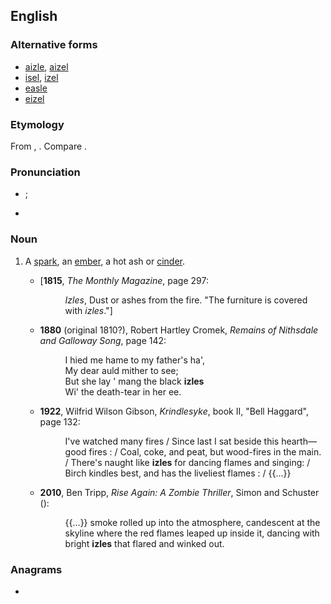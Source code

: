 ==English==

===Alternative forms===
* [[aizle]], [[aizel]]
* [[isel]], [[izel]]
* [[easle]]
* [[eizel]]

===Etymology===
From {{inh|en|ang|ysel}}, {{m|ang|ysle}}. Compare {{cog|non|usli}}.

===Pronunciation===
* {{IPA|en|/ˈaɪzəl/}}; {{a|dialectally also}} {{IPA|en|/ˈizəl/|/ˈɪzəl/}}
* {{rhymes|en|aɪzəl|s=1}}

===Noun===
{{en-noun}}

# {{lb|en|dialectal}} A [[spark]], an [[ember]], a hot ash or [[cinder]].
#* ['''1815''', ''The Monthly Magazine'', page 297:
#*: ''Izles'', Dust or ashes from the fire. "The furniture is covered with ''izles''."]
#* '''1880''' (original 1810?), Robert Hartley Cromek, ''Remains of Nithsdale and Galloway Song'', page 142:
#*: I hied me hame to my father&#39;s ha&#39;, 
#*: My dear auld mither to see;
#*: But she lay &#39; mang the black '''izles'''
#*: Wi&#39; the death-tear in her ee.
#* '''1922''', Wilfrid Wilson Gibson, ''Krindlesyke'', book II, "Bell Haggard", page 132:
#*: I've watched many fires / Since last I sat beside this hearth—good fires : / Coal, coke, and peat, but wood-fires in the main. / There's naught like '''izles''' for dancing flames and singing: /  Birch kindles best, and has the liveliest flames : / {{...}}
#* '''2010''', Ben Tripp, ''Rise Again: A Zombie Thriller'', Simon and Schuster ({{ISBN|9781439165188}}):
#*: {{...}} smoke rolled up into the atmosphere, candescent at the skyline where the red flames leaped up inside it, dancing with bright '''izles''' that flared and winked out.

===Anagrams===
* {{anagrams|en|a=eilz|izel}}